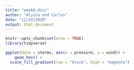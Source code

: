 ```yaml
---
title: "week8_disc"
author: "Alyssa and Carlos"
date: "11/24/2020"
output: html_document
---
```


```r
knitr::opts_chunk$set(echo = TRUE)
library(tidyverse)
```

```r
ggplot(data = storms, aes(x = pressure, y = wind)) +
	geom_hex() + 
  scale_fill_gradient(low = "black", high = "magenta")
```

